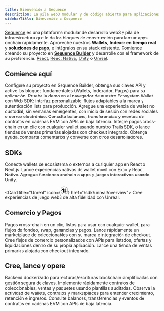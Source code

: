 ```yaml
---
title: Bienvenido a Sequence
description: La pila web3 modular y de código abierto para aplicaciones onchain
sidebarTitle: Bienvenido a Sequence
---
```


[Sequence](https://sequence.xyz/) es una plataforma modular de desarrollo web3 y pila de infraestructura que le da los bloques de construcción para lanzar apps onchain rápidamente. Aproveche nuestros **Wallets**, **Indexer en tiempo real** y **soluciones de pago**, e intégralos en su stack existente. Comience creando su proyecto en **[Sequence Builder](https://sequence.build/)** y desarrolle con el framework de su preferencia: [React](/sdk/web/overview), [React Native](/sdk/mobile), [Unity](/sdk/unity/overview) o [Unreal](/sdk/unreal/overview).

## Comience aquí

<CardGroup cols={2}>
  <Card title="Cree su primer proyecto" icon="folder-plus" href="/solutions/builder/getting-started">
    Configure su proyecto en Sequence Builder, obtenga sus claves API y active los bloques fundamentales (Wallets, Indexador, Pagos) para su aplicación.
  </Card>

  <Card title="Demo de Ecosystem Wallet" icon="gem" href="https://acme.ecosystem-demo.xyz">
    Pruebe la demo en el navegador de nuestro Ecosystem Wallet con Web SDK: interfaz personalizable, flujos adaptables a la marca y autenticación lista para producción.
  </Card>

  <Card title="Inicio rápido: Wallets" icon="wallet" href="/solutions/wallets/developers/overview">
    Agregue una experiencia de wallet no custodial, sin ventanas emergentes, con inicio de sesión con redes sociales o correo electrónico.
  </Card>

  <Card title="Inicio rápido: Indexador en tiempo real" icon="database" href="/solutions/indexer/overview">
    Consulte balances, transferencias y eventos de contratos en cadenas EVM con APIs de baja latencia.
  </Card>

  <Card title="Inicio rápido: Pagos" icon="cart-shopping" href="/solutions/payments/overview">
    Integre pagos cross-chain en un clic con cualquier wallet usando nuestro Trails SDK, o lance tiendas de ventas primarias alojadas con checkout integrado.
  </Card>

  <Card title="Únase a nuestra comunidad" icon="discord" href="https://discord.com/invite/sequence">
    Obtenga ayuda, comparta comentarios y converse con otros desarrolladores.
  </Card>
</CardGroup>

## SDKs

<CardGroup cols={4}>
  <Card title="Web SDK" icon="code" href="/sdk/web/overview">
    Conecte wallets de ecosistema o externos a cualquier app en React o Next.js.
  </Card>

  <Card title="React Native" icon="mobile" href="/sdk/mobile">
    Lance experiencias nativas de wallet móvil con Expo y React Native.
  </Card>

  <Card title="Unity" icon="unity" href="/sdk/unity/overview">
    Agregue funciones onchain a apps y juegos interactivos usando Unity.
  </Card>

  <Card title="Unreal" icon={<svg width="24" height="24" viewBox="0 0 32 32" xmlns="http://www.w3.org/2000/svg"><path d="M16 0c-8.766 0-15.865 7.161-15.865 16s7.099 16 15.865 16c8.76 0 15.865-7.161 15.865-16s-7.104-16-15.87-16zM16 0.703c4.047 0 7.859 1.594 10.724 4.479 2.859 2.875 4.453 6.766 4.443 10.818 0 4.083-1.578 7.927-4.443 10.818-2.828 2.87-6.693 4.484-10.724 4.479-4.031 0.005-7.896-1.609-10.724-4.479-2.859-2.875-4.458-6.766-4.448-10.818 0-4.083 1.583-7.927 4.443-10.818 2.828-2.875 6.698-4.49 10.729-4.479zM15.203 6.333c-2.583 0.693-4.974 2.021-8.161 5.677s-2.583 6.677-2.583 6.677c0 0 0.88-2.078 2.995-4.266 1.005-1.036 1.75-1.385 2.266-1.385 0.458-0.026 0.844 0.344 0.844 0.802v7.422c0 0.734-0.474 0.896-0.911 0.885-0.37-0.005-0.714-0.135-0.714-0.135 2.172 3.156 7.37 3.599 7.37 3.599l2.281-2.438 0.052 0.047 2.089 1.781c3.823-2.271 5.667-6.479 5.667-6.479-1.708 1.802-2.792 2.224-3.438 2.224-0.573-0.005-0.797-0.339-0.797-0.339-0.031-0.156-0.083-2.417-0.104-4.677-0.021-2.339 0-4.682 0.115-4.688 0.661-1.24 2.766-3.74 2.766-3.74-3.932 0.776-6.073 3.354-6.073 3.354-0.635-0.5-1.927-0.417-1.927-0.417 0.604 0.333 1.208 1.302 1.208 2.104v7.896c0 0-1.318 1.161-2.333 1.161-0.604 0-0.974-0.328-1.177-0.599-0.078-0.104-0.146-0.219-0.198-0.344v-9.75c-0.141 0.104-0.313 0.161-0.484 0.167-0.219 0-0.443-0.109-0.594-0.427-0.115-0.24-0.188-0.599-0.188-1.125 0-1.797 2.031-2.99 2.031-2.99z"/></svg>} href="/sdk/unreal/overview">
    Cree experiencias de juego web3 de alta fidelidad con Unreal.
  </Card>
</CardGroup>

## Comercio y Pagos

<CardGroup cols={2}>
  <Card title="Trails SDK" icon="cart-shopping" href="/solutions/payments/trails">
    Pagos cross-chain en un clic, listos para usar con cualquier wallet, para flujos de fondeo, swap, ganancias y pagos.
  </Card>

  <Card title="Marketplace alojado" icon="store" href="/solutions/payments/marketplace/hosted">
    Lance rápidamente un marketplace de coleccionables con su marca e integración de checkout.
  </Card>

  <Card title="APIs de Marketplace" icon="folder-plus" href="/solutions/payments/marketplace/custom">
    Cree flujos de comercio personalizados con APIs para listados, ofertas y liquidaciones dentro de su propia aplicación.
  </Card>

  <Card title="Tienda alojada" icon="arrows-rotate" href="/solutions/payments/shop/overview">
    Lance una tienda de ventas primarias alojada con checkout integrado.
  </Card>
</CardGroup>

## Cree, lance y opere

<CardGroup cols={2}>
  <Card title="Sidekick" icon="coins" href="/solutions/infrastructure/sidekick/overview">
    Backend dockerizado para lecturas/escrituras blockchain simplificadas con gestión segura de claves.
  </Card>

  <Card title="Contratos" icon="gem" href="/solutions/builder/contracts/overview">
    Implemente rápidamente contratos de coleccionables, ventas y paquetes usando plantillas auditadas.
  </Card>

  <Card title="Analytics" icon="chart-line" href="/solutions/builder/analytics">
    Observa la actividad de wallets, contratos y marketplaces para entender crecimiento, retención e ingresos.
  </Card>

  <Card title="Saldos cross-chain" icon="link" href="/solutions/indexer/cross-chain-balances">
    Consulte balances, transferencias y eventos de contratos en cadenas EVM con APIs de baja latencia.
  </Card>
</CardGroup>